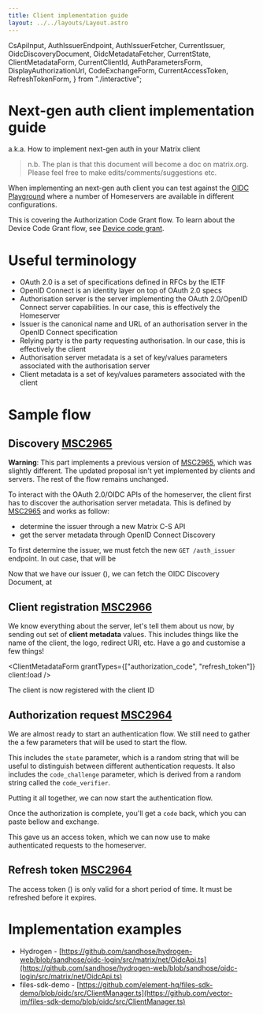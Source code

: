 ```yaml
---
title: Client implementation guide
layout: ../../layouts/Layout.astro
---
```

  CsApiInput,
  AuthIssuerEndpoint,
  AuthIssuerFetcher,
  CurrentIssuer,
  OidcDiscoveryDocument,
  OidcMetadataFetcher,
  CurrentState,
  ClientMetadataForm,
  CurrentClientId,
  AuthParametersForm,
  DisplayAuthorizationUrl,
  CodeExchangeForm,
  CurrentAccessToken,
  RefreshTokenForm,
} from "./interactive";


# Next-gen auth client implementation guide

a.k.a. How to implement next-gen auth in your Matrix client

> n.b. The plan is that this document will become a doc on matrix.org. Please feel free to make edits/comments/suggestions etc.

When implementing an next-gen auth client you can test against the [OIDC Playground](https://github.com/element-hq/oidc-playground) where a number of Homeservers are available in different configurations.

This is covering the Authorization Code Grant flow. To learn about the Device Code Grant flow, see [Device code grant](./device-code-grant/).

# Useful terminology

- OAuth 2.0 is a set of specifications defined in RFCs by the IETF
- OpenID Connect is an identity layer on top of OAuth 2.0 specs
- Authorisation server is the server implementing the OAuth 2.0/OpenID Connect server capabilities. In our case, this is effectively the Homeserver
- Issuer is the canonical name and URL of an authorisation server in the OpenID Connect specification
- Relying party is the party requesting authorisation. In our case, this is effectively the client
- Authorisation server metadata is a set of key/values parameters associated with the authorisation server
- Client metadata is a set of key/values parameters associated with the client

# Sample flow

## Discovery [MSC2965]

**Warning**: This part implements a previous version of [MSC2965], which was slightly different.
The updated proposal isn't yet implemented by clients and servers. The rest of the flow remains unchanged.

To interact with the OAuth 2.0/OIDC APIs of the homeserver, the client first has to discover the authorisation server metadata.
This is defined by [MSC2965] and works as follow:

 - determine the issuer through a new Matrix C-S API
 - get the server metadata through OpenID Connect Discovery


<CsApiInput client:load />

To first determine the issuer, we must fetch the new `GET /auth_issuer` endpoint.
In out case, that will be <code><AuthIssuerEndpoint client:load /></code>

<AuthIssuerFetcher client:load />

Now that we have our issuer (<code><CurrentIssuer client:load /></code>), we can fetch the OIDC Discovery Document, at <code><OidcDiscoveryDocument client:load /></code>

<OidcMetadataFetcher client:load />

## Client registration [MSC2966]

We know everything about the server, let's tell them about us now, by sending out set of **client metadata** values.
This includes things like the name of the client, the logo, redirect URI, etc.
Have a go and customise a few things!

<ClientMetadataForm grantTypes={["authorization_code", "refresh_token"]} client:load />

The client is now registered with the client ID <code><CurrentClientId client:load /></code>

## Authorization request [MSC2964]

We are almost ready to start an authentication flow.
We still need to gather the a few parameters that will be used to start the flow.

This includes the `state` parameter, which is a random string that will be useful to distinguish between different authentication requests.
It also includes the `code_challenge` parameter, which is derived from a random string called the `code_verifier`.

<AuthParametersForm client:load />

Putting it all together, we can now start the authentication flow.

<DisplayAuthorizationUrl client:load />

Once the authorization is complete, you'll get a `code` back, which you can paste bellow and exchange.

<CodeExchangeForm client:load />

This gave us an access token, which we can now use to make authenticated requests to the homeserver.

## Refresh token [MSC2964]

The access token (<code><CurrentAccessToken client:load /></code>) is only valid for a short period of time.
It must be refreshed before it expires.

<RefreshTokenForm client:load />

# Implementation examples

- Hydrogen - [https://github.com/sandhose/hydrogen-web/blob/sandhose/oidc-login/src/matrix/net/OidcApi.ts](https://github.com/sandhose/hydrogen-web/blob/sandhose/oidc-login/src/matrix/net/OidcApi.ts)
- files-sdk-demo - [https://github.com/element-hq/files-sdk-demo/blob/oidc/src/ClientManager.ts](https://github.com/vector-im/files-sdk-demo/blob/oidc/src/ClientManager.ts)

[MSC2964]: https://github.com/matrix-org/matrix-spec-proposals/pull/2964
[MSC2965]: https://github.com/matrix-org/matrix-spec-proposals/pull/2965
[MSC2966]: https://github.com/matrix-org/matrix-spec-proposals/pull/2966
[MSC2967]: https://github.com/matrix-org/matrix-spec-proposals/pull/2967
[MSC3824]: https://github.com/matrix-org/matrix-spec-proposals/pull/3861
[MSC3861]: https://github.com/matrix-org/matrix-spec-proposals/pull/3861
[MSC4108]: https://github.com/matrix-org/matrix-spec-proposals/pull/4108
[MSC4190]: https://github.com/matrix-org/matrix-spec-proposals/pull/4190
[MSC4191]: https://github.com/matrix-org/matrix-spec-proposals/pull/4191
